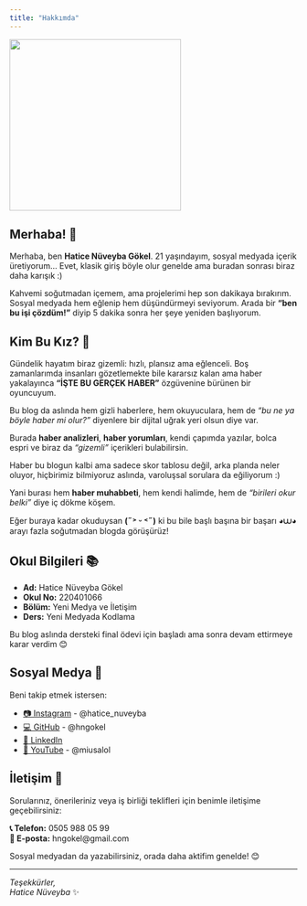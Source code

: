 ```yaml
---
title: "Hakkımda"
---
```


![](images/profil-foto.jpg){width=300}

## Merhaba! 👋

Merhaba, ben **Hatice Nüveyba Gökel**. 21 yaşındayım, sosyal medyada içerik üretiyorum… Evet, klasik giriş böyle olur genelde ama buradan sonrası biraz daha karışık :)

Kahvemi soğutmadan içemem, ama projelerimi hep son dakikaya bırakırım. Sosyal medyada hem eğlenip hem düşündürmeyi seviyorum. Arada bir **"ben bu işi çözdüm!"** diyip 5 dakika sonra her şeye yeniden başlıyorum.

## Kim Bu Kız? 🤔

Gündelik hayatım biraz gizemli: hızlı, plansız ama eğlenceli. Boş zamanlarımda insanları gözetlemekte bile kararsız kalan ama haber yakalayınca **"İŞTE BU GERÇEK HABER"** özgüvenine bürünen bir oyuncuyum.

Bu blog da aslında hem gizli haberlere, hem okuyuculara, hem de *"bu ne ya böyle haber mi olur?"* diyenlere bir dijital uğrak yeri olsun diye var.

Burada **haber analizleri**, **haber yorumları**, kendi çapımda yazılar, bolca espri ve biraz da *"gizemli"* içerikleri bulabilirsin.

Haber bu blogun kalbi ama sadece skor tablosu değil, arka planda neler oluyor, hiçbirimiz bilmiyoruz aslında, varoluşsal sorulara da eğiliyorum :)

Yani burası hem **haber muhabbeti**, hem kendi halimde, hem de *"birileri okur belki"* diye iç dökme köşem.

Eğer buraya kadar okuduysan **(˶˃ ᵕ ˂˶)** ki bu bile başlı başına bir başarı **◕⩊◕** arayı fazla soğutmadan blogda görüşürüz!

## Okul Bilgileri 📚

- **Ad:** Hatice Nüveyba Gökel
- **Okul No:** 220401066
- **Bölüm:** Yeni Medya ve İletişim
- **Ders:** Yeni Medyada Kodlama

Bu blog aslında dersteki final ödevi için başladı ama sonra devam ettirmeye karar verdim 😊

## Sosyal Medya 📱

Beni takip etmek istersen:

- [📷 Instagram](https://www.instagram.com/hatice_nuveyba/) - @hatice_nuveyba
- [💻 GitHub](https://github.com/hngokel) - @hngokel  
- [💼 LinkedIn](https://www.linkedin.com/in/haticenuveybagokel/)
- [🎥 YouTube](https://www.youtube.com/@miusalol) - @miusalol

## İletişim 📧

Sorularınız, önerileriniz veya iş birliği teklifleri için benimle iletişime geçebilirsiniz:

**📞 Telefon:** 0505 988 05 99  
**📧 E-posta:** hngokel@gmail.com

Sosyal medyadan da yazabilirsiniz, orada daha aktifim genelde! 😊

---

*Teşekkürler,*  
*Hatice Nüveyba* ✨
